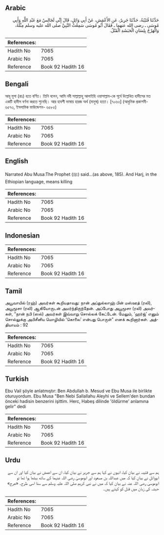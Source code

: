 ## Arabic


<div dir="rtl" lang="ar" style={{fontSize:'larger',backgroundColor:'#f8f9fa',padding:20}}>
حَدَّثَنَا قُتَيْبَةُ، حَدَّثَنَا جَرِيرٌ، عَنِ الأَعْمَشِ، عَنْ أَبِي وَائِلٍ، قَالَ إِنِّي لَجَالِسٌ مَعَ عَبْدِ اللَّهِ وَأَبِي مُوسَى ـ رضى الله عنهما ـ فَقَالَ أَبُو مُوسَى سَمِعْتُ النَّبِيَّ صلى الله عليه وسلم مِثْلَهُ، وَالْهَرْجُ بِلِسَانِ الْحَبَشَةِ الْقَتْلُ‏.‏
</div>
<div style={{backgroundColor:'#f8f9fa',padding:20, marginBottom: 10}}><table> <thead> <tr> <th>References:</th> <th></th> </tr> </thead> <tbody><tr><td>Hadith No</td><td>7065</td></tr><tr><td>Arabic No</td><td>7065</td></tr><tr><td>Reference</td><td>Book 92 Hadith 16</td></tr></tbody></table></div>

## Bengali


<div dir="ltr" lang="bn" style={{fontSize:'larger',backgroundColor:'#f8f9fa',padding:20}}>
আবূ মূসা (রাঃ) হতে বর্ণিত। তিনি বলেন, আমি নবী সাল্লাল্লাহু আলাইহি ওয়াসাল্লাম-কে পূর্বে উল্লেখিত হাদীসের মত একটি হাদীস বর্ণনা করতে শুনেছি। আর হাবশী ভাষায় হারজ অর্থ (মানুষ) হত্যা। [৭০৬৩] (আধুনিক প্রকাশনী- ৬৫৭৩, ইসলামিক ফাউন্ডেশন- ৬৫৮৫)
</div>
<div style={{backgroundColor:'#f8f9fa',padding:20, marginBottom: 10}}><table> <thead> <tr> <th>References:</th> <th></th> </tr> </thead> <tbody><tr><td>Hadith No</td><td>7065</td></tr><tr><td>Arabic No</td><td>7065</td></tr><tr><td>Reference</td><td>Book 92 Hadith 16</td></tr></tbody></table></div>

## English


<div dir="ltr" lang="en" style={{fontSize:'larger',backgroundColor:'#f8f9fa',padding:20}}>
Narrated Abu Musa:The Prophet (ﷺ) said...(as above, 185). And Harj, in the Ethiopian language, means killing
</div>
<div style={{backgroundColor:'#f8f9fa',padding:20, marginBottom: 10}}><table> <thead> <tr> <th>References:</th> <th></th> </tr> </thead> <tbody><tr><td>Hadith No</td><td>7065</td></tr><tr><td>Arabic No</td><td>7065</td></tr><tr><td>Reference</td><td>Book 92 Hadith 16</td></tr></tbody></table></div>

## Indonesian


<div dir="ltr" lang="id" style={{fontSize:'larger',backgroundColor:'#f8f9fa',padding:20}}>

</div>
<div style={{backgroundColor:'#f8f9fa',padding:20, marginBottom: 10}}><table> <thead> <tr> <th>References:</th> <th></th> </tr> </thead> <tbody><tr><td>Hadith No</td><td>7065</td></tr><tr><td>Arabic No</td><td>7065</td></tr><tr><td>Reference</td><td>Book 92 Hadith 16</td></tr></tbody></table></div>

## Tamil


<div dir="ltr" lang="ta" style={{fontSize:'larger',backgroundColor:'#f8f9fa',padding:20}}>
அபூவாயில் (ரஹ்) அவர்கள் கூறியதாவது: நான் அப்துல்லாஹ் பின் மஸ்ஊத் (ரலி), அபூமூசா (ரலி) ஆகியோருடன் அமர்ந்திருந்தேன். அப்போது அபூமூசா (ரலி) அவர்கள், “நான் நபி (ஸல்) அவர்கள் இவ்வாறு சொல்லக் கேட்டேன். மேலும், ‘ஹர்ஜ்’ எனும் சொல்லுக்கு அபிசீனிய மொழியில் ‘கொலை’ என்பது பொருள்” எனக் கூறினார்கள். அத்தியாயம் : 92
</div>
<div style={{backgroundColor:'#f8f9fa',padding:20, marginBottom: 10}}><table> <thead> <tr> <th>References:</th> <th></th> </tr> </thead> <tbody><tr><td>Hadith No</td><td>7065</td></tr><tr><td>Arabic No</td><td>7065</td></tr><tr><td>Reference</td><td>Book 92 Hadith 16</td></tr></tbody></table></div>

## Turkish


<div dir="ltr" lang="tr" style={{fontSize:'larger',backgroundColor:'#f8f9fa',padding:20}}>
Ebu Vail şöyle anlatmıştır: Ben Abdullah b. Mesud ve Ebu Musa ile birlikte oturuyordum. Ebu Musa "Ben Nebi Sallallahu Aleyhi ve Sellem'den bundan önceki hadisin benzerini işittim. Herc, Habeş dilinde 'öldürme' anlamına gelir" dedi
</div>
<div style={{backgroundColor:'#f8f9fa',padding:20, marginBottom: 10}}><table> <thead> <tr> <th>References:</th> <th></th> </tr> </thead> <tbody><tr><td>Hadith No</td><td>7065</td></tr><tr><td>Arabic No</td><td>7065</td></tr><tr><td>Reference</td><td>Book 92 Hadith 16</td></tr></tbody></table></div>

## Urdu


<div dir="rtl" lang="ur" style={{fontSize:'larger',backgroundColor:'#f8f9fa',padding:20}}>
ہم سے قتیبہ نے بیان کیا، انہوں نے کہا ہم سے جریر نے بیان کیا، ان سے اعمش نے بیان کیا اور ان سے ابووائل نے بیان کیا کہ میں عبداللہ بن مسعود اور ابوموسیٰ رضی اللہ عنہما کے ساتھ بیٹھا ہوا تھا تو ابوموسیٰ رضی اللہ عنہ نے بیان کیا کہ میں نے نبی کریم صلی اللہ علیہ وسلم سے سنا اسی طرح۔ «هرج» حبشہ کی زبان میں قتل کو کہتے ہیں۔
</div>
<div style={{backgroundColor:'#f8f9fa',padding:20, marginBottom: 10}}><table> <thead> <tr> <th>References:</th> <th></th> </tr> </thead> <tbody><tr><td>Hadith No</td><td>7065</td></tr><tr><td>Arabic No</td><td>7065</td></tr><tr><td>Reference</td><td>Book 92 Hadith 16</td></tr></tbody></table></div>